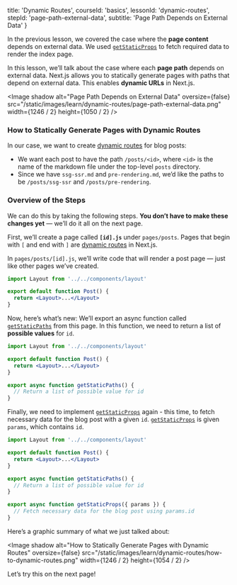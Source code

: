 
  title: 'Dynamic Routes',
  courseId: 'basics',
  lessonId: 'dynamic-routes',
  stepId: 'page-path-external-data',
  subtitle: 'Page Path Depends on External Data'
}

In the previous lesson, we covered the case where the **page content** depends on external data. We used [`getStaticProps`](/docs/basic-features/data-fetching#getstaticprops-static-generation) to fetch required data to render the index page.

In this lesson, we’ll talk about the case where each **page path** depends on external data. Next.js allows you to statically generate pages with paths that depend on external data. This enables **dynamic URLs** in Next.js.

<Image
  shadow
  alt="Page Path Depends on External Data"
  oversize={false}
  src="/static/images/learn/dynamic-routes/page-path-external-data.png"
  width={1246 / 2}
  height={1050 / 2}
/>

### How to Statically Generate Pages with Dynamic Routes

In our case, we want to create [dynamic routes](/docs/routing/dynamic-routes) for blog posts:

- We want each post to have the path `/posts/<id>`, where `<id>` is the name of the markdown file under the top-level `posts` directory.
- Since we have `ssg-ssr.md` and `pre-rendering.md`, we’d like the paths to be `/posts/ssg-ssr` and `/posts/pre-rendering`.

### Overview of the Steps

We can do this by taking the following steps. **You don’t have to make these changes yet** — we’ll do it all on the next page.

First, we’ll create a page called **`[id].js`** under `pages/posts`. Pages that begin with `[` and end with `]` are [dynamic routes](/docs/routing/dynamic-routes) in Next.js.

In `pages/posts/[id].js`, we’ll write code that will render a post page — just like other pages we’ve created.

```jsx
import Layout from '../../components/layout'

export default function Post() {
  return <Layout>...</Layout>
}
```

Now, here’s what’s new: We’ll export an async function called [`getStaticPaths`](/docs/basic-features/data-fetching#getstaticpaths-static-generation) from this page. In this function, we need to return a list of **possible values** for `id`.

```jsx
import Layout from '../../components/layout'

export default function Post() {
  return <Layout>...</Layout>
}

export async function getStaticPaths() {
  // Return a list of possible value for id
}
```

Finally, we need to implement [`getStaticProps`](/docs/basic-features/data-fetching#getstaticprops-static-generation) again - this time, to fetch necessary data for the blog post with a given `id`. [`getStaticProps`](/docs/basic-features/data-fetching#getstaticprops-static-generation) is given `params`, which contains `id`.

```jsx
import Layout from '../../components/layout'

export default function Post() {
  return <Layout>...</Layout>
}

export async function getStaticPaths() {
  // Return a list of possible value for id
}

export async function getStaticProps({ params }) {
  // Fetch necessary data for the blog post using params.id
}
```

Here’s a graphic summary of what we just talked about:

<Image
  shadow
  alt="How to Statically Generate Pages with Dynamic Routes"
  oversize={false}
  src="/static/images/learn/dynamic-routes/how-to-dynamic-routes.png"
  width={1246 / 2}
  height={1054 / 2}
/>

Let’s try this on the next page!

